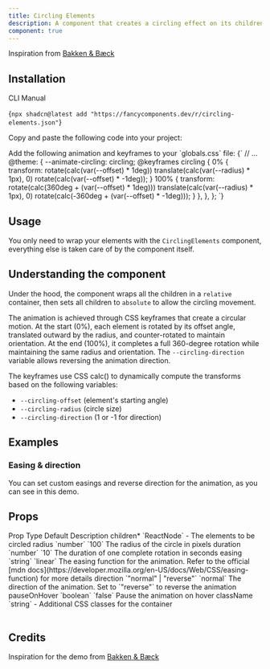 ```yaml
---
title: Circling Elements
description: A component that creates a circling effect on its children.
component: true
---
```


<ComponentPreview name="circling-elements-demo" />

Inspiration from [Bakken & Bæck](https://www.instagram.com/p/DBG5fLdiN4Q/?img_index=1)

## Installation

<Tabs defaultValue="cli">

<TabsList>
  <TabsTrigger value="cli">CLI</TabsTrigger>
  <TabsTrigger value="manual">Manual</TabsTrigger>
</TabsList>
<TabsContent value="cli">

<CodeBlockWrapper language="bash">{`npx shadcn@latest add "https://fancycomponents.dev/r/circling-elements.json"`}</CodeBlockWrapper>

</TabsContent>
<TabsContent value="manual">

<Steps>

<Step>Copy and paste the following code into your project:</Step>

<ComponentSource name="circling-elements" />

<Step>
  Add the following animation and keyframes to your `globals.css` file:
</Step>

<CodeBlockWrapper language="typescript">
  {`
  // ...
  @theme: {
    --animate-circling: circling;
    @keyframes circling {
      0% {
        transform: rotate(calc(var(--offset) * 1deg)) translate(calc(var(--radius) * 1px), 0) rotate(calc(var(--offset) * -1deg));
      }
      100% {
        transform: rotate(calc(360deg + (var(--offset) * 1deg))) translate(calc(var(--radius) * 1px), 0) rotate(calc(-360deg + (var(--offset) * -1deg)));
      } 
    },
  },
};
`}
</CodeBlockWrapper>

</Steps>

</TabsContent>
</Tabs>

## Usage

You only need to wrap your elements with the `CirclingElements` component, everything else is taken care of by the component itself.

## Understanding the component

Under the hood, the component wraps all the children in a `relative` container, then sets all children to `absolute` to allow the circling movement.

The animation is achieved through CSS keyframes that create a circular motion. At the start (0%), each element is rotated by its offset angle, translated outward by the radius, and counter-rotated to maintain orientation. At the end (100%), it completes a full 360-degree rotation while maintaining the same radius and orientation. The `--circling-direction` variable allows reversing the animation direction.

The keyframes use CSS calc() to dynamically compute the transforms based on the following variables:

- `--circling-offset` (element's starting angle)
- `--circling-radius` (circle size)
- `--circling-direction` (1 or -1 for direction)

## Examples

### Easing & direction

You can set custom easings and reverse direction for the animation, as you can see in this demo.

<ComponentPreview name="circling-elements-easing-demo" />

## Props

<Table>
  <TableHeader>
    <TableRow>
      <TableHead>Prop</TableHead>
      <TableHead>Type</TableHead>
      <TableHead>Default</TableHead>
      <TableHead>Description</TableHead>
    </TableRow>
  </TableHeader>
  <TableBody>
    <TableRow>
      <TableCell>
        children<span className="text-red-500">*</span>
      </TableCell>
      <TableCell>`ReactNode`</TableCell>
      <TableCell>-</TableCell>
      <TableCell>The elements to be circled</TableCell>
    </TableRow>
    <TableRow>
      <TableCell>radius</TableCell>
      <TableCell>`number`</TableCell>
      <TableCell>`100`</TableCell>
      <TableCell>The radius of the circle in pixels</TableCell>
    </TableRow>
    <TableRow>
      <TableCell>duration</TableCell>
      <TableCell>`number`</TableCell>
      <TableCell>`10`</TableCell>
      <TableCell>The duration of one complete rotation in seconds</TableCell>
    </TableRow>
    <TableRow>
      <TableCell>easing</TableCell>
      <TableCell>`string`</TableCell>
      <TableCell>`linear`</TableCell>
      <TableCell>
        The easing function for the animation. Refer to the official [mdn
        docs](https://developer.mozilla.org/en-US/docs/Web/CSS/easing-function)
        for more details
      </TableCell>
    </TableRow>
    <TableRow>
      <TableCell>direction</TableCell>
      <TableCell>`"normal" | "reverse"`</TableCell>
      <TableCell>`normal`</TableCell>
      <TableCell>
        The direction of the animation. Set to `"reverse"` to reverse the
        animation
      </TableCell>
    </TableRow>
    <TableRow>
      <TableCell>pauseOnHover</TableCell>
      <TableCell>`boolean`</TableCell>
      <TableCell>`false`</TableCell>
      <TableCell>Pause the animation on hover</TableCell>
    </TableRow>
    <TableRow>
      <TableCell>className</TableCell>
      <TableCell>`string`</TableCell>
      <TableCell>-</TableCell>
      <TableCell>Additional CSS classes for the container</TableCell>
    </TableRow>
  </TableBody>
</Table>

## Credits

Inspiration for the demo from [Bakken & Bæck](https://www.instagram.com/p/DBG5fLdiN4Q/?img_index=1)
